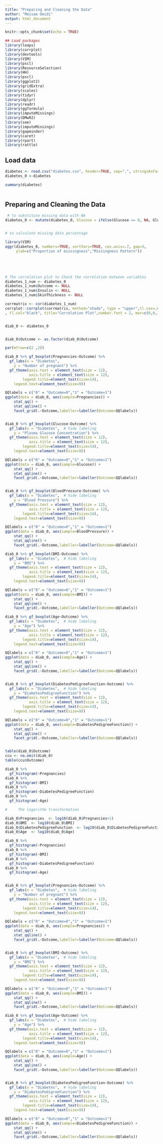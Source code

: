 ---
title: "Preparing and Cleaning the Data"
author: "Meisam Omidi"
output: html_document
---

```{r setup, include=FALSE}
knitr::opts_chunk$set(echo = TRUE)
```


```{r echo=FALSE, message=FALSE, warning=FALSE, paged.print=FALSE}
## Load packages
library(leaps)
library(corrplot)
library(devtools)
library(VIM)
library(pscl)
library(ResourceSelection)
library(HH)
library(pscl)
library(ggplot2)
library(gridExtra)
library(scales)
library(tidyr)
library(dplyr)
library(readr)
library(ggformula)
library(imputeMissings)
library(DMwR2)
library(see)
library(imputeMissings)
library(gapminder)
library(caret)
library(rpart) 
library(rattle)
```

## Load data

```{r echo=TRUE, message=FALSE, warning=FALSE}
diabetes <- read.csv("diabetes.csv", header=TRUE, sep=",", stringsAsFactors = FALSE)
diabetes_0 <-diabetes

summary(diabetes)
 
```

## Preparing and Cleaning the Data

              
```{r echo=TRUE, message=FALSE, warning=FALSE}
 # to substitute missing data with NA
diabetes_0 <- mutate(diabetes_0, Glucose = ifelse(Glucose == 0, NA, Glucose), BloodPressure = ifelse(BloodPressure == 0, NA, BloodPressure), SkinThickness = ifelse(SkinThickness == 0, NA, SkinThickness), Insulin = ifelse(Insulin == 0, NA, Insulin), BMI = ifelse(BMI == 0, NA, BMI), Age = ifelse(Age == 0, NA, Age))



```
  
```{r echo=FALSE, message=FALSE, warning=FALSE}
# to calculate missing data percentage 

library(VIM)
aggr(diabetes_0, numbers=TRUE, sortVars=TRUE, cex.axis=.7, gap=3, 
     ylab=c("Proportion of missingness","Missingness Pattern"))





# The correlation plot to Check the correlation between variables
diabetes_1_num <- diabetes_0
diabetes_1_num$Outcome <- NULL
diabetes_1_num$Insulin <- NULL
diabetes_1_num$SkinThickness <- NULL

corrmatrix <- cor(diabetes_1_num)
corrplot::corrplot(corrmatrix, method="shade", type = "upper",tl.cex=.6	
, tl.col="black", title="Correlation Plot",number.font = 2, mar=c(0,0,1,0),	)


diab_0 <- diabetes_0


diab_0$Outcome <- as.factor(diab_0$Outcome)

par(mfrow=c(2 ,2))

diab_0 %>% gf_boxplot(Pregnancies~Outcome) %>%   
  gf_labs(x = "Diabetes",  
    y = "Number of pregnant") %>%   
  gf_theme(axis.text = element_text(size = 12),
           axis.title = element_text(size = 12),
        legend.title=element_text(size=14), 
    legend.text=element_text(size=9))

QQlabels = c("0" = "Outcome=0","1" = "Outcome=1")
ggplot(data = diab_0, aes(sample=Pregnancies)) + 
    stat_qq() + 
    stat_qqline() + 
    facet_grid(.~Outcome,labeller=labeller(Outcome=QQlabels))


diab_0 %>% gf_boxplot(Glucose~Outcome) %>%   
  gf_labs(x = "Diabetes",  # hide labeling
    y = "Plasma Glucose Concentration") %>%   
  gf_theme(axis.text = element_text(size = 12),
           axis.title = element_text(size = 12),
        legend.title=element_text(size=14), 
    legend.text=element_text(size=9))

QQlabels = c("0" = "Outcome=0","1" = "Outcome=1")
ggplot(data = diab_0, aes(sample=Glucose)) + 
    stat_qq() + 
    stat_qqline() + 
    facet_grid(.~Outcome,labeller=labeller(Outcome=QQlabels))


diab_0 %>% gf_boxplot(BloodPressure~Outcome) %>%   
  gf_labs(x = "Diabetes",  # hide labeling
    y = "Blood Pressure") %>%   
  gf_theme(axis.text = element_text(size = 12),
           axis.title = element_text(size = 12),
        legend.title=element_text(size=14), 
    legend.text=element_text(size=9))

QQlabels = c("0" = "Outcome=0","1" = "Outcome=1")
ggplot(data = diab_0, aes(sample=BloodPressure)) + 
    stat_qq() + 
    stat_qqline() + 
    facet_grid(.~Outcome,labeller=labeller(Outcome=QQlabels))

diab_0 %>% gf_boxplot(BMI~Outcome) %>%   
  gf_labs(x = "Diabetes",  # hide labeling
    y = "BMI") %>%   
  gf_theme(axis.text = element_text(size = 12),
           axis.title = element_text(size = 12),
        legend.title=element_text(size=14), 
    legend.text=element_text(size=9))

QQlabels = c("0" = "Outcome=0","1" = "Outcome=1")
ggplot(data = diab_0, aes(sample=BMI)) + 
    stat_qq() + 
    stat_qqline() + 
    facet_grid(.~Outcome,labeller=labeller(Outcome=QQlabels))

diab_0 %>% gf_boxplot(Age~Outcome) %>%   
  gf_labs(x = "Diabetes",  # hide labeling
    y = "Age") %>%   
  gf_theme(axis.text = element_text(size = 12),
           axis.title = element_text(size = 12),
        legend.title=element_text(size=14), 
    legend.text=element_text(size=9))

QQlabels = c("0" = "Outcome=0","1" = "Outcome=1")
ggplot(data = diab_0, aes(sample=Age)) + 
    stat_qq() + 
    stat_qqline() + 
    facet_grid(.~Outcome,labeller=labeller(Outcome=QQlabels))


diab_0 %>% gf_boxplot(DiabetesPedigreeFunction~Outcome) %>%   
  gf_labs(x = "Diabetes",  # hide labeling
    y = "DiabetesPedigreeFunction") %>%   
  gf_theme(axis.text = element_text(size = 12),
           axis.title = element_text(size = 12),
        legend.title=element_text(size=14), 
    legend.text=element_text(size=9))

QQlabels = c("0" = "Outcome=0","1" = "Outcome=1")
ggplot(data = diab_0, aes(sample=DiabetesPedigreeFunction)) + 
    stat_qq() + 
    stat_qqline() + 
    facet_grid(.~Outcome,labeller=labeller(Outcome=QQlabels))


table(diab_0$Outcome)
ccu <- na.omit(diab_0)
table(ccu$Outcome)
```


```{r}
diab_0 %>%
  gf_histogram(~Pregnancies)
diab_0 %>%
  gf_histogram(~BMI)   
diab_0 %>%
  gf_histogram(~DiabetesPedigreeFunction)
diab_0 %>%
  gf_histogram(~Age)   

#     The logarithm transformation 

diab_0$Pregnancies  <- log10(diab_0$Pregnancies+1)
diab_0$BMI  <- log10(diab_0$BMI)
diab_0$DiabetesPedigreeFunction  <- log10(diab_0$DiabetesPedigreeFunction)
diab_0$Age  <- log10(diab_0$Age)

diab_0 %>%
  gf_histogram(~Pregnancies)
diab_0 %>%
  gf_histogram(~BMI)   
diab_0 %>%
  gf_histogram(~DiabetesPedigreeFunction)
diab_0 %>%
  gf_histogram(~Age)   


diab_0 %>% gf_boxplot(Pregnancies~Outcome) %>%   
  gf_labs(x = "Diabetes",  # hide labeling
    y = "Number of pregnant") %>%   
  gf_theme(axis.text = element_text(size = 12),
           axis.title = element_text(size = 12),
        legend.title=element_text(size=14), 
    legend.text=element_text(size=9))

QQlabels = c("0" = "Outcome=0","1" = "Outcome=1")
ggplot(data = diab_0, aes(sample=Pregnancies)) + 
    stat_qq() + 
    stat_qqline() + 
    facet_grid(.~Outcome,labeller=labeller(Outcome=QQlabels))


diab_0 %>% gf_boxplot(BMI~Outcome) %>%   
  gf_labs(x = "Diabetes",  # hide labeling
    y = "BMI") %>%   
  gf_theme(axis.text = element_text(size = 12),
           axis.title = element_text(size = 12),
        legend.title=element_text(size=14), 
    legend.text=element_text(size=9))

QQlabels = c("0" = "Outcome=0","1" = "Outcome=1")
ggplot(data = diab_0, aes(sample=BMI)) + 
    stat_qq() + 
    stat_qqline() + 
    facet_grid(.~Outcome,labeller=labeller(Outcome=QQlabels))

diab_0 %>% gf_boxplot(Age~Outcome) %>%   
  gf_labs(x = "Diabetes",  # hide labeling
    y = "Age") %>%   
  gf_theme(axis.text = element_text(size = 12),
           axis.title = element_text(size = 12),
        legend.title=element_text(size=14), 
    legend.text=element_text(size=9))

QQlabels = c("0" = "Outcome=0","1" = "Outcome=1")
ggplot(data = diab_0, aes(sample=Age)) + 
    stat_qq() + 
    stat_qqline() + 
    facet_grid(.~Outcome,labeller=labeller(Outcome=QQlabels))


diab_0 %>% gf_boxplot(DiabetesPedigreeFunction~Outcome) %>%   
  gf_labs(x = "Diabetes",  # hide labeling
    y = "DiabetesPedigreeFunction") %>%   
  gf_theme(axis.text = element_text(size = 12),
           axis.title = element_text(size = 12),
        legend.title=element_text(size=14), 
    legend.text=element_text(size=9))

QQlabels = c("0" = "Outcome=0","1" = "Outcome=1")
ggplot(data = diab_0, aes(sample=DiabetesPedigreeFunction)) + 
    stat_qq() + 
    stat_qqline() + 
    facet_grid(.~Outcome,labeller=labeller(Outcome=QQlabels))

```

